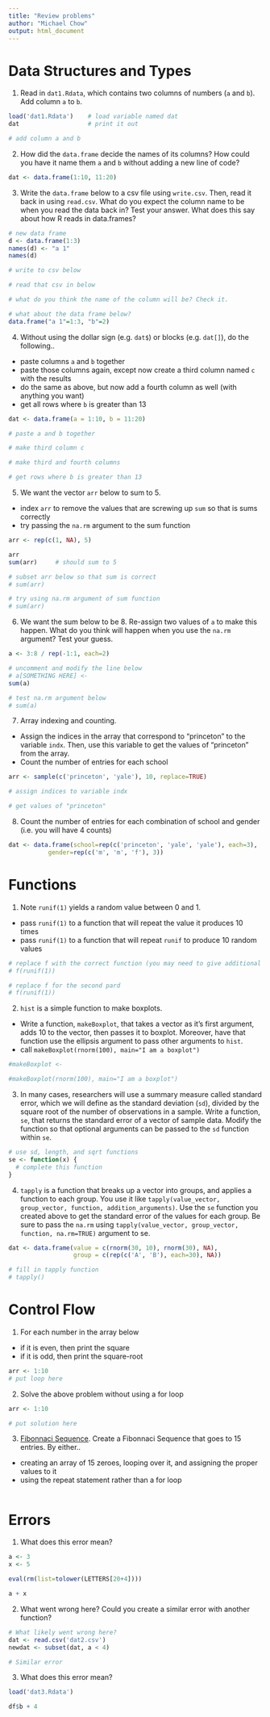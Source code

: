 ```yaml
---
title: "Review problems"
author: "Michael Chow"
output: html_document
---
```


Data Structures and Types
=========================

1. Read in `dat1.Rdata`, which contains two columns of numbers (`a` and `b`). Add column `a` to `b`.

```r
load('dat1.Rdata')    # load variable named dat
dat                   # print it out

# add column a and b

```

2. How did the `data.frame` decide the names of its columns? How could you have it name them `a` and `b` without adding a new line of code? 

```r

dat <- data.frame(1:10, 11:20)


```

3. Write the `data.frame` below to a csv file using `write.csv`. Then, read it back in using `read.csv`. 
  What do you expect the column name to be when you read the data back in? Test your answer.
  What does this say about how R reads in data.frames?
```r

# new data frame
d <- data.frame(1:3)
names(d) <- "a 1"
names(d)

# write to csv below

# read that csv in below

# what do you think the name of the column will be? Check it.

# what about the data frame below?
data.frame("a 1"=1:3, "b"=2)

```


4. Without using the dollar sign (e.g. `dat$`) or blocks (e.g. `dat[]`), do the following..
  * paste columns `a` and `b` together
  * paste those columns again, except now create a third column named `c` with the results
  * do the same as above, but now add a fourth column as well (with anything you want)
  * get all rows where `b` is greater than 13

```r

dat <- data.frame(a = 1:10, b = 11:20)

# paste a and b together

# make third column c

# make third and fourth columns

# get rows where b is greater than 13

```

5. We want the vector `arr` below to sum to 5.
  * index `arr` to remove the values that are screwing up `sum` so that is sums correctly
  * try passing the `na.rm` argument to the sum function

```r
arr <- rep(c(1, NA), 5)

arr
sum(arr)     # should sum to 5

# subset arr below so that sum is correct
# sum(arr)

# try using na.rm argument of sum function
# sum(arr)
```

6. We want the sum below to be 8. Re-assign two values of `a` to make this happen. What do you think will happen when you use the `na.rm` argument? Test your guess.

```r
a <- 3:8 / rep(-1:1, each=2)

# uncomment and modify the line below
# a[SOMETHING HERE] <- 
sum(a)

# test na.rm argument below
# sum(a)
```

7. Array indexing and counting.
  * Assign the indices in the array that correspond to "princeton" to the variable `indx`. Then, use this variable to get the values of "princeton" from the array.
  * Count the number of entries for each school

```r
arr <- sample(c('princeton', 'yale'), 10, replace=TRUE)

# assign indices to variable indx

# get values of "princeton"

```

8. Count the number of entries for each combination of school and gender (i.e. you will have 4 counts)

```r
dat <- data.frame(school=rep(c('princeton', 'yale', 'yale'), each=3),
           gender=rep(c('m', 'm', 'f'), 3))

```


Functions
=========

1. Note `runif(1)` yields a random value between 0 and 1.
  * pass `runif(1)` to a function that will repeat the value it produces 10 times
  * pass `runif(1)` to a function that will repeat `runif` to produce 10 random values

```r
# replace f with the correct function (you may need to give additional arguments)
# f(runif(1))

# replace f for the second pard
# f(runif(1))
```

2. `hist` is a simple function to make boxplots. 
  * Write a function, `makeBoxplot`, that takes a vector as it's first argument, adds 10 to the vector, then passes it to boxplot. Moreover, have that function use the ellipsis argument to pass other arguments to `hist`.
  * call `makeBoxplot(rnorm(100), main="I am a boxplot")`

```r
#makeBoxplot <-

#makeBoxplot(rnorm(100), main="I am a boxplot")
```

3. In many cases, researchers will use a summary measure called standard error, which we will define as the standard deviation (`sd`), divided by the square root of the number of observations in a sample. Write a function, `se`, that returns the standard error of a vector of sample data. Modify the function so that optional arguments can be passed to the `sd` function within `se`.

```r
# use sd, length, and sqrt functions
se <- function(x) {
  # complete this function
}
```

4. `tapply` is a function that breaks up a vector into groups, and applies a function to each group. You use it like `tapply(value_vector, group_vector, function, addition_arguments)`. Use the `se` function you created above to get the standard error of the values for each group. Be sure to pass the `na.rm` using `tapply(value_vector, group_vector, function, na.rm=TRUE)` argument to se.

```r
dat <- data.frame(value = c(rnorm(30, 10), rnorm(30), NA), 
                  group = c(rep(c('A', 'B'), each=30), NA))

# fill in tapply function
# tapply()


```


Control Flow
============

1. For each number in the array below
  * if it is even, then print the square
  * if it is odd, then print the square-root
  
```r
arr <- 1:10
# put loop here

```

2. Solve the above problem without using a for loop

```r

arr <- 1:10

# put solution here

```

3. [Fibonnaci Sequence](https://en.wikipedia.org/wiki/Fibonacci_number). Create a Fibonnaci Sequence that goes to 15 entries. By either..
  * creating an array of 15 zeroes, looping over it, and assigning the proper values to it
  * using the repeat statement rather than a for loop

```r



```


Errors
=============


1. What does this error mean?

```r
a <- 3
x <- 5

eval(rm(list=tolower(LETTERS[20+4])))

a + x

```

2. What went wrong here? Could you create a similar error with another function?

```r

# What likely went wrong here?
dat <- read.csv('dat2.csv')
newdat <- subset(dat, a < 4)

# Similar error

```

3. What does this error mean?

```r
load('dat3.Rdata')

df$b + 4
```

